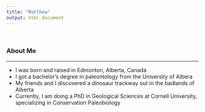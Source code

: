 ```yaml
---
title: "Matthew"
output: html_document
---
```


<br>

### About Me

---

* I was born and raised in Edmonton, Alberta, Canada
* I got a bachelor's degree in paleontology from the University of Albera
* My friends and I discovered a dinosaur trackway out in the badlands of Alberta
* Currently, I am doing a PhD in Geological Sciences at Cornell University, specializing in Conservation Paleobiology


